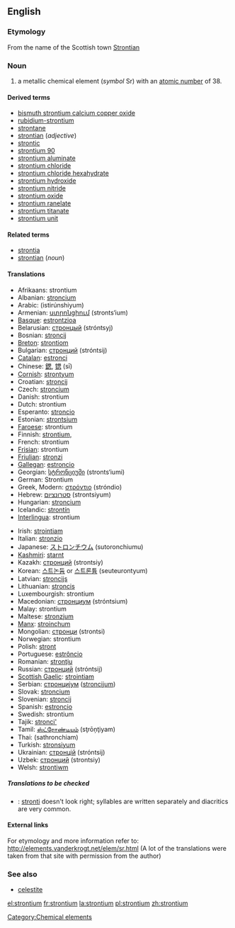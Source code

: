 {{See|Strontium}}
==English==

{{elements|Sr|rubidium|Rb|yttrium|Y}}
===Etymology===
From the name of the Scottish town [[w:Strontian|Strontian]]

===Noun===
{{en-noun-unc}}
{{wikipedia}}

# a metallic chemical element (''symbol'' Sr) with an [[atomic number]] of 38.

====Derived terms====
*[[bismuth strontium calcium copper oxide]]
*[[rubidium-strontium]]
*[[strontane]]
*[[strontian]] (''adjective'')
*[[strontic]]
*[[strontium 90]]
*[[strontium aluminate]]
*[[strontium chloride]]
*[[strontium chloride hexahydrate]]
*[[strontium hydroxide]]
*[[strontium nitride]]
*[[strontium oxide]]
*[[strontium ranelate]]
*[[strontium titanate]]
*[[strontium unit]]

====Related terms====
*[[strontia]]
*[[strontian]] (''noun'')

====Translations====
{{top}}
*Afrikaans: strontium
*Albanian: [[stroncium]]
*Arabic: {{ARchar|[[سترانشيوم]]}} (istirúnshiyum) {{m}}
*Armenian: [[ստրոնցիում]] (stronts‘ium)
*[[Basque]]: [[estrontzioa]]
*Belarusian: [[стронцый]] (stróntsyj) {{m}}
*Bosnian: [[stroncij]]
*[[Breton]]: [[strontiom]]
*Bulgarian: [[стронций]] (stróntsij) {{m}}
*[[Catalan]]: [[estronci]]
*Chinese: [[鍶]], [[锶]] (sī)
*[[Cornish]]: [[strontyum]]
*Croatian: [[stroncij]]
*Czech: [[stroncium]]
*Danish: strontium
*Dutch: strontium {{n}}
*Esperanto: [[stroncio]]
*Estonian: [[strontsium]]
*[[Faroese]]: strontium
*Finnish: [[strontium,]]
*French: strontium {{m}}
*[[Frisian]]: strontium
*[[Friulian]]: [[stronzi]]
*[[Gallegan]]: [[estroncio]]
*Georgian: [[სტრონციუმი]] (stronts‘iumi)
*German: Strontium {{n}}
*Greek, Modern: [[στρόντιο]] (stróndio) {{n}}
*Hebrew: [[סטרונציום]] (strontsiyum)
*Hungarian: [[stroncium]]
*Icelandic: [[strontín]]
*[[Interlingua]]: strontium
{{mid}}
*Irish: [[strointiam]]
*Italian: [[stronzio]] {{m}}
*Japanese: [[ストロンチウム]] (sutoronchiumu)
*[[Kashmiri]]: [[starnt]]
*Kazakh: [[стронций]] (strontsiy)
*Korean: [[스트논듐]] or [[스트론튬]] (seuteurontyum)
*Latvian: [[stroncijs]]
*Lithuanian: [[stroncis]]
*Luxembourgish: strontium
*Macedonian: [[стронциум]] (stróntsium) {{m}}
*Malay: strontium
*Maltese: [[stronzjum]]
*[[Manx]]: [[stroinçhum]]
*Mongolian: [[стронци]] (strontsi)
*Norwegian: strontium
*Polish: [[stront]] {{m}}
*Portuguese: [[estrôncio]] {{m}}
*Romanian: [[stronţiu]] {{n}}
*Russian: [[стронций]] (stróntsij) {{m}}
*[[Scottish Gaelic]]: [[strointiam]]
*Serbian: [[стронциjум]] ([[stroncijum]]) {{m}}
*Slovak: [[stroncium]]
*Slovenian: [[stroncij]]
*Spanish: [[estroncio]] {{m}}
*Swedish: strontium
*Tajik: [[stronci']]
*Tamil: [[ஸ்ட்ரோண்டியம்]] (sţrōņţiyam)
*Thai: {{THchar|[[สทรอนเชียม]]}} (sathronchiam)
*Turkish: [[stronsiyum]]
*Ukrainian: [[стронцiй]] (stróntsij) {{m}}
*Uzbek: [[стронций]] (strontsiy)
*Welsh: [[strontiwm]]
{{bottom}}

=====Translations to be checked=====
<!--Remove this section once all of the translations below have been moved into the tables above.-->
{{checktrans}}

*{{ttbc|Vietnamese}}: [[stronti]] doesn't look right; syllables are written separately and diacritics are very common.

====External links====
For etymology and more information refer to:
http://elements.vanderkrogt.net/elem/sr.html
(A lot of the translations were taken from that site with permission from the author)

===See also===
*[[celestite]]

[[Category:Chemical elements]]

[[el:strontium]]
[[fr:strontium]]
[[la:strontium]]
[[pl:strontium]]
[[zh:strontium]]